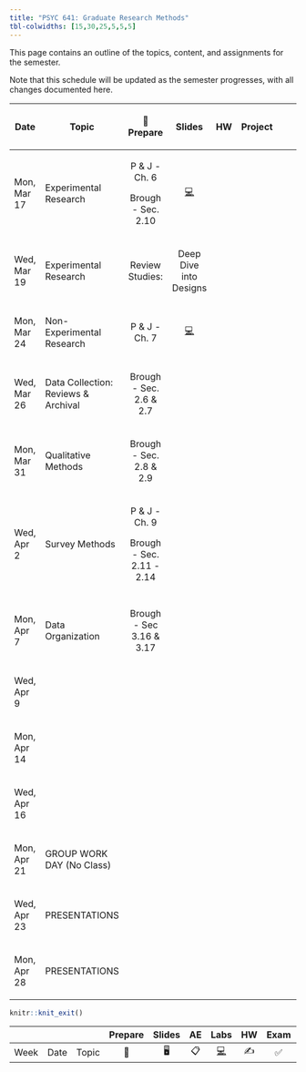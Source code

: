 ```yaml
---
title: "PSYC 641: Graduate Research Methods"
tbl-colwidths: [15,30,25,5,5,5]
---
```


This page contains an outline of the topics, content, and assignments for the semester.

Note that this schedule will be updated as the semester progresses, with all changes documented here.

::: column-screen-inset-right
<table>
<colgroup>
<col style="width: 14%" />
<col style="width: 23%" />
<col style="width: 14%" />
<col style="width: 14%" />
<col style="width: 14%" />
<col style="width: 14%" />
<col style="width: 14%" />
<col style="width: 14%" />
<col style="width: 14%" />
<col style="width: 14%" />
</colgroup>
<thead>
<tr class="header">
<th><p>Date</p></th>
<th><p>Topic</p></th>
<th style="text-align: center;"><p>📖Prepare</p></th>
<th style="text-align: center;"><p>Slides</p></th>
<th style="text-align: center;"><p>HW</p></th>
<th style="text-align: center;"><p>Project</p></th>
<th><p></p></th>
<th><p></p></th>
<th><p></p></th>
<th><p></p></th>
</tr>
</thead>
<tbody>
<tr class="odd">
<td><p>Mon, Mar 17</p></td>
<td><p>Experimental Research</p></td>
<td style="text-align: center;"><p>P &amp; J - Ch. 6</p>
<p>Brough - Sec. 2.10</p></td>
<td style="text-align: center;"><p><a href="">💻</a></p></td>
<td style="text-align: center;"></td>
<td style="text-align: center;"></td>
<td></td>
<td></td>
<td></td>
<td></td>
</tr>
<tr class="even">
<td><p>Wed, Mar 19</p></td>
<td><p>Experimental Research</p></td>
<td style="text-align: center;"><p>Review Studies: </p></td>
<td style="text-align: center;"><p>Deep Dive into Designs</p></td>
<td style="text-align: center;"></td>
<td style="text-align: center;"></td>
<td></td>
<td></td>
<td></td>
<td></td>
</tr>
<tr class="odd">
<td><p>Mon, Mar 24</p></td>
<td><p>Non-Experimental Research</p></td>
<td style="text-align: center;"><p>P &amp; J - Ch. 7</p></td>
<td style="text-align: center;"><p><a href="">💻</a></p></td>
<td style="text-align: center;"></td>
<td style="text-align: center;"></td>
<td></td>
<td></td>
<td></td>
<td></td>
</tr>
<tr class="even">
<td><p>Wed, Mar 26</p></td>
<td><p>Data Collection: Reviews &amp; Archival</p></td>
<td style="text-align: center;"><p>Brough - Sec. 2.6 &amp; 2.7</p></td>
<td style="text-align: center;"></td>
<td style="text-align: center;"></td>
<td style="text-align: center;"></td>
<td></td>
<td></td>
<td></td>
<td></td>
</tr>
<tr class="odd">
<td><p>Mon, Mar 31</p></td>
<td><p>Qualitative Methods</p></td>
<td style="text-align: center;"><p>Brough - Sec. 2.8 &amp; 2.9</p></td>
<td style="text-align: center;"></td>
<td style="text-align: center;"></td>
<td style="text-align: center;"></td>
<td></td>
<td></td>
<td></td>
<td></td>
</tr>
<tr class="even">
<td><p>Wed, Apr 2</p></td>
<td><p>Survey Methods</p></td>
<td style="text-align: center;"><p>P &amp; J - Ch. 9</p>
<p>Brough - Sec. 2.11 - 2.14</p></td>
<td style="text-align: center;"></td>
<td style="text-align: center;"></td>
<td style="text-align: center;"></td>
<td></td>
<td></td>
<td></td>
<td></td>
</tr>
<tr class="odd">
<td></td>
<td></td>
<td style="text-align: center;"></td>
<td style="text-align: center;"></td>
<td style="text-align: center;"></td>
<td style="text-align: center;"></td>
<td></td>
<td></td>
<td></td>
<td></td>
</tr>
<tr class="even">
<td><p>Mon, Apr 7</p></td>
<td><p>Data Organization</p></td>
<td style="text-align: center;"><p>Brough - Sec 3.16 &amp; 3.17</p></td>
<td style="text-align: center;"></td>
<td style="text-align: center;"></td>
<td style="text-align: center;"></td>
<td></td>
<td></td>
<td></td>
<td></td>
</tr>
<tr class="odd">
<td><p>Wed, Apr 9</p></td>
<td></td>
<td style="text-align: center;"></td>
<td style="text-align: center;"></td>
<td style="text-align: center;"></td>
<td style="text-align: center;"></td>
<td></td>
<td></td>
<td></td>
<td></td>
</tr>
<tr class="even">
<td><p>Mon, Apr 14</p></td>
<td></td>
<td style="text-align: center;"></td>
<td style="text-align: center;"></td>
<td style="text-align: center;"></td>
<td style="text-align: center;"></td>
<td></td>
<td></td>
<td></td>
<td></td>
</tr>
<tr class="odd">
<td><p>Wed, Apr 16</p></td>
<td></td>
<td style="text-align: center;"></td>
<td style="text-align: center;"></td>
<td style="text-align: center;"></td>
<td style="text-align: center;"></td>
<td></td>
<td></td>
<td></td>
<td></td>
</tr>
<tr class="even">
<td><p>Mon, Apr 21</p></td>
<td><p>GROUP WORK DAY (No Class)</p></td>
<td style="text-align: center;"></td>
<td style="text-align: center;"></td>
<td style="text-align: center;"></td>
<td style="text-align: center;"></td>
<td></td>
<td></td>
<td></td>
<td></td>
</tr>
<tr class="odd">
<td><p>Wed, Apr 23</p></td>
<td><p>PRESENTATIONS</p></td>
<td style="text-align: center;"></td>
<td style="text-align: center;"></td>
<td style="text-align: center;"></td>
<td style="text-align: center;"></td>
<td></td>
<td></td>
<td></td>
<td></td>
</tr>
<tr class="even">
<td><p>Mon, Apr 28</p></td>
<td><p>PRESENTATIONS</p></td>
<td style="text-align: center;"></td>
<td style="text-align: center;"></td>
<td style="text-align: center;"></td>
<td style="text-align: center;"></td>
<td></td>
<td></td>
<td></td>
<td></td>
</tr>
</tbody>
</table>
:::

```r
knitr::knit_exit()
```

|      |      |       | Prepare | Slides | AE  |  Labs  | HW  | Exam | Project |
|------|------|-------|:-------:|:------:|:---:|:------:|:---:|:----:|:-------:|
| Week | Date | Topic |   📖    |   🖥️   | 📋  | [💻]() | ✍️  |  ✅  |   📂    |
